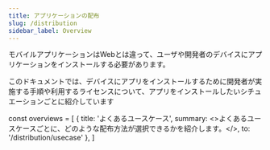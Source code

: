 ```yaml
---
title: アプリケーションの配布
slug: /distribution
sidebar_label: Overview
---
```


モバイルアプリケーションはWebとは違って、ユーザや開発者のデバイスにアプリケーションをインストールする必要があります。

このドキュメントでは、デバイスにアプリをインストールするために開発者が実施する手順や利用するライセンスについて、アプリをインストールしたいシチュエーションごとに紹介しています

const overviews = [
  {
    title: 'よくあるユースケース',
    summary: <>よくあるユースケースごとに、どのような配布方法が選択できるかを紹介します。</>,
    to: '/distribution/usecase'
  },
]

<PageList overviews={overviews} colSize={12} />

